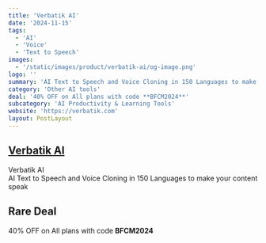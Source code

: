 ```yaml
---
title: 'Verbatik AI'
date: '2024-11-15'
tags:
  - 'AI'
  - 'Voice'
  - 'Text to Speech'
images:
  - '/static/images/product/verbatik-ai/og-image.png'
logo: ''
summary: 'AI Text to Speech and Voice Cloning in 150 Languages to make your content speak'
category: 'Other AI tools'
deal: '40% OFF on All plans with code **BFCM2024**'
subcategory: 'AI Productivity & Learning Tools'
website: 'https://verbatik.com'
layout: PostLayout
---
```


## [Verbatik AI](https://verbatik.com)

Verbatik AI <br/>
AI Text to Speech and Voice Cloning in 150 Languages to make your content speak

## Rare Deal

40% OFF on All plans with code **BFCM2024**
